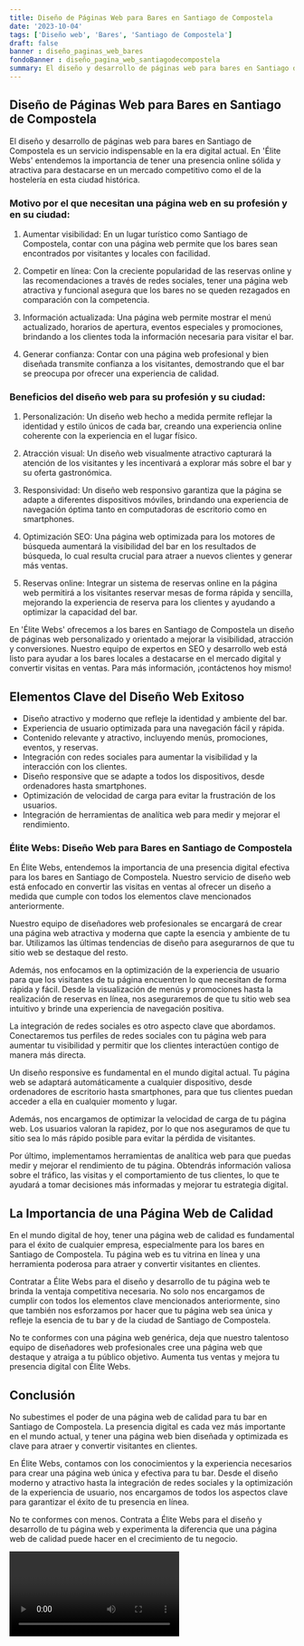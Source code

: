 ```yaml
---
title: Diseño de Páginas Web para Bares en Santiago de Compostela
date: '2023-10-04'
tags: ['Diseño web', 'Bares', 'Santiago de Compostela']
draft: false
banner : diseño_paginas_web_bares
fondoBanner : diseño_pagina_web_santiagodecompostela
summary: El diseño y desarrollo de páginas web para bares en Santiago de Compostela es un servicio indispensable en la era digital actual. En 'Élite Webs' entendemos la importancia de tener una presencia online sólida y atractiva para destacarse en un mercado competitivo como el de la hostelería en esta ciudad histórica.
---
```


## Diseño de Páginas Web para Bares en Santiago de Compostela

El diseño y desarrollo de páginas web para bares en Santiago de Compostela es un servicio indispensable en la era digital actual. En 'Élite Webs' entendemos la importancia de tener una presencia online sólida y atractiva para destacarse en un mercado competitivo como el de la hostelería en esta ciudad histórica.

### Motivo por el que necesitan una página web en su profesión y en su ciudad:

1. Aumentar visibilidad: En un lugar turístico como Santiago de Compostela, contar con una página web permite que los bares sean encontrados por visitantes y locales con facilidad.

2. Competir en línea: Con la creciente popularidad de las reservas online y las recomendaciones a través de redes sociales, tener una página web atractiva y funcional asegura que los bares no se queden rezagados en comparación con la competencia.

3. Información actualizada: Una página web permite mostrar el menú actualizado, horarios de apertura, eventos especiales y promociones, brindando a los clientes toda la información necesaria para visitar el bar.

4. Generar confianza: Contar con una página web profesional y bien diseñada transmite confianza a los visitantes, demostrando que el bar se preocupa por ofrecer una experiencia de calidad.

### Beneficios del diseño web para su profesión y su ciudad:

1. Personalización: Un diseño web hecho a medida permite reflejar la identidad y estilo únicos de cada bar, creando una experiencia online coherente con la experiencia en el lugar físico.

2. Atracción visual: Un diseño web visualmente atractivo capturará la atención de los visitantes y les incentivará a explorar más sobre el bar y su oferta gastronómica.

3. Responsividad: Un diseño web responsivo garantiza que la página se adapte a diferentes dispositivos móviles, brindando una experiencia de navegación óptima tanto en computadoras de escritorio como en smartphones.

4. Optimización SEO: Una página web optimizada para los motores de búsqueda aumentará la visibilidad del bar en los resultados de búsqueda, lo cual resulta crucial para atraer a nuevos clientes y generar más ventas.

5. Reservas online: Integrar un sistema de reservas online en la página web permitirá a los visitantes reservar mesas de forma rápida y sencilla, mejorando la experiencia de reserva para los clientes y ayudando a optimizar la capacidad del bar.

En 'Élite Webs' ofrecemos a los bares en Santiago de Compostela un diseño de páginas web personalizado y orientado a mejorar la visibilidad, atracción y conversiones. Nuestro equipo de expertos en SEO y desarrollo web está listo para ayudar a los bares locales a destacarse en el mercado digital y convertir visitas en ventas. Para más información, ¡contáctenos hoy mismo!

<GifSeo />

<Cta />

## Elementos Clave del Diseño Web Exitoso

- Diseño atractivo y moderno que refleje la identidad y ambiente del bar.
- Experiencia de usuario optimizada para una navegación fácil y rápida.
- Contenido relevante y atractivo, incluyendo menús, promociones, eventos, y reservas.
- Integración con redes sociales para aumentar la visibilidad y la interacción con los clientes.
- Diseño responsive que se adapte a todos los dispositivos, desde ordenadores hasta smartphones.
- Optimización de velocidad de carga para evitar la frustración de los usuarios.
- Integración de herramientas de analítica web para medir y mejorar el rendimiento.

### Élite Webs: Diseño Web para Bares en Santiago de Compostela

En Élite Webs, entendemos la importancia de una presencia digital efectiva para los bares en Santiago de Compostela. Nuestro servicio de diseño web está enfocado en convertir las visitas en ventas al ofrecer un diseño a medida que cumple con todos los elementos clave mencionados anteriormente.

Nuestro equipo de diseñadores web profesionales se encargará de crear una página web atractiva y moderna que capte la esencia y ambiente de tu bar. Utilizamos las últimas tendencias de diseño para asegurarnos de que tu sitio web se destaque del resto.

Además, nos enfocamos en la optimización de la experiencia de usuario para que los visitantes de tu página encuentren lo que necesitan de forma rápida y fácil. Desde la visualización de menús y promociones hasta la realización de reservas en línea, nos aseguraremos de que tu sitio web sea intuitivo y brinde una experiencia de navegación positiva.

La integración de redes sociales es otro aspecto clave que abordamos. Conectaremos tus perfiles de redes sociales con tu página web para aumentar tu visibilidad y permitir que los clientes interactúen contigo de manera más directa.

Un diseño responsive es fundamental en el mundo digital actual. Tu página web se adaptará automáticamente a cualquier dispositivo, desde ordenadores de escritorio hasta smartphones, para que tus clientes puedan acceder a ella en cualquier momento y lugar.

Además, nos encargamos de optimizar la velocidad de carga de tu página web. Los usuarios valoran la rapidez, por lo que nos aseguramos de que tu sitio sea lo más rápido posible para evitar la pérdida de visitantes.

Por último, implementamos herramientas de analítica web para que puedas medir y mejorar el rendimiento de tu página. Obtendrás información valiosa sobre el tráfico, las visitas y el comportamiento de tus clientes, lo que te ayudará a tomar decisiones más informadas y mejorar tu estrategia digital.

## La Importancia de una Página Web de Calidad

En el mundo digital de hoy, tener una página web de calidad es fundamental para el éxito de cualquier empresa, especialmente para los bares en Santiago de Compostela. Tu página web es tu vitrina en línea y una herramienta poderosa para atraer y convertir visitantes en clientes.

Contratar a Élite Webs para el diseño y desarrollo de tu página web te brinda la ventaja competitiva necesaria. No solo nos encargamos de cumplir con todos los elementos clave mencionados anteriormente, sino que también nos esforzamos por hacer que tu página web sea única y refleje la esencia de tu bar y de la ciudad de Santiago de Compostela.

No te conformes con una página web genérica, deja que nuestro talentoso equipo de diseñadores web profesionales cree una página web que destaque y atraiga a tu público objetivo. Aumenta tus ventas y mejora tu presencia digital con Élite Webs.

## Conclusión

No subestimes el poder de una página web de calidad para tu bar en Santiago de Compostela. La presencia digital es cada vez más importante en el mundo actual, y tener una página web bien diseñada y optimizada es clave para atraer y convertir visitantes en clientes.

En Élite Webs, contamos con los conocimientos y la experiencia necesarios para crear una página web única y efectiva para tu bar. Desde el diseño moderno y atractivo hasta la integración de redes sociales y la optimización de la experiencia de usuario, nos encargamos de todos los aspectos clave para garantizar el éxito de tu presencia en línea.

No te conformes con menos. Contrata a Élite Webs para el diseño y desarrollo de tu página web y experimenta la diferencia que una página web de calidad puede hacer en el crecimiento de tu negocio.

<Video />

<CtaBot job='Bares' city='Santiago de Compostela'/>

<Gmaps query='Santiago de Compostela+españa+maps' />